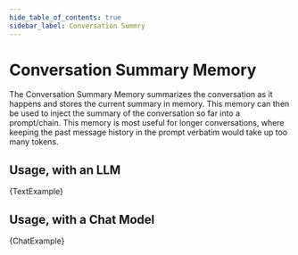 ```yaml
---
hide_table_of_contents: true
sidebar_label: Conversation Summry
---
```



# Conversation Summary Memory

The Conversation Summary Memory summarizes the conversation as it happens and stores the current summary in memory. This memory can then be used to inject the summary of the conversation so far into a prompt/chain. This memory is most useful for longer conversations, where keeping the past message history in the prompt verbatim would take up too many tokens.

## Usage, with an LLM


<CodeBlock language="typescript">{TextExample}</CodeBlock>

## Usage, with a Chat Model


<CodeBlock language="typescript">{ChatExample}</CodeBlock>
